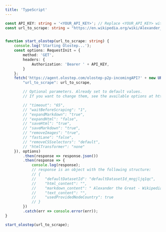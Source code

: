 ```yaml
---
title: 'TypeScript'
---
```


```typescript
const API_KEY: string = '<YOUR_API_KEY>'; // Replace <YOUR_API_KEY> with your API key
const url_to_scrape: string = "https://en.wikipedia.org/wiki/Alexander_the_Great"; // Here put the url that you want to scrape


function start_olostep(url_to_scrape: string) {
    console.log('Starting Olostep...');
    const options: RequestInit = {
        method: 'GET',
        headers: {
            Authorization: 'Bearer ' + API_KEY,
        }
    };
    fetch('https://agent.olostep.com/olostep-p2p-incomingAPI?' + new URLSearchParams({
        "url_to_scrape": url_to_scrape,

        // Optional parameters. Already set to default values.
        // If you want to change them, see the available options at https://docs.olostep.com/api-reference/start-agent

        // "timeout": "65",
        // "waitBeforeScraping": "1",
        // "expandMarkdown": "true",
        // "expandHtml": "false",
        // "saveHtml": "true",
        // "saveMarkdown": "true",
        // "removeImages": "true",
        // "fastLane": "false",
        // "removeCSSselectors": "default",
        // "htmlTransformer": "none"
    }), options)
        .then(response => response.json())
        .then(response => {
            console.log(response);
            // response is an object with the following structure:
            // {
            //    "defaultDatasetId": "defaultDatasetId_mngjljq1qc",
            //    "html_content": "",
            //    "markdown_content": " Alexander the Great - Wikipedia...",
            //    "text_content": "",
            //    "usedProvidedNodeCountry": true
            // }
        })
        .catch(err => console.error(err));
}

start_olostep(url_to_scrape);
```
